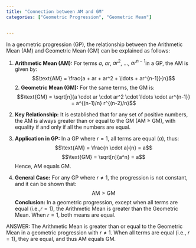 ```yaml
---
title: "Connection between AM and GM"
categories: ["Geometric Progression", "Geometric Mean"]


---
```




In a geometric progression (GP), the relationship between the Arithmetic Mean (AM) and Geometric Mean (GM) can be explained as follows:

1. **Arithmetic Mean (AM):** For terms $a$, $ar$, $ar^2$, ..., $ar^{n-1}$in a GP, the AM is given by:$$\text{AM} = \frac{a + ar + ar^2 + \ldots + ar^{n-1}}{n}$$2. **Geometric Mean (GM):** For the same terms, the GM is:$$\text{GM} = \sqrt[n]{a \cdot ar \cdot ar^2 \cdot \ldots \cdot ar^{n-1}} = a^{(n-1)/n} r^{(n-2)/n}$$

3. **Key Relationship:** It is established that for any set of positive numbers, the AM is always greater than or equal to the GM (AM ≥ GM), with equality if and only if all the numbers are equal.

4. **Application in GP:** In a GP where $r = 1$, all terms are equal ($a$), thus:
   $$\text{AM} = \frac{n \cdot a}{n} = a$$$$\text{GM} = \sqrt[n]{a^n} = a$$
   Hence, AM equals GM.

5. **General Case:** For any GP where $r \neq 1$, the progression is not constant, and it can be shown that:
   $$\text{AM} > \text{GM}$$**Conclusion:** In a geometric progression, except when all terms are equal (i.e.,$r = 1$), the Arithmetic Mean is greater than the Geometric Mean. When $r = 1$, both means are equal.

ANSWER: The Arithmetic Mean is greater than or equal to the Geometric Mean in a geometric progression with $r \neq 1$. When all terms are equal (i.e., $r = 1$), they are equal, and thus AM equals GM.
